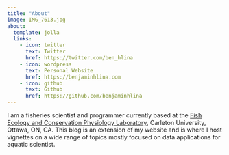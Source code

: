 ```yaml
---
title: "About"
image: IMG_7613.jpg
about:
  template: jolla
  links:
    - icon: twitter
      text: Twitter
      href: https://twitter.com/ben_hlina
    - icon: wordpress
      text: Personal Website
      href: https://benjaminhlina.com
    - icon: github
      text: Github
      href: https://github.com/benjaminhlina
---
```


I am a fisheries scientist and programmer currently based at the [Fish Ecology and Conservation Physiology Laboratory](https://www.fecpl.ca/), Carleton University, Ottawa, ON, CA. This blog is an extension of my website and is where I host vignettes on a wide range of topics mostly focused on data applications for aquatic scientist.   
